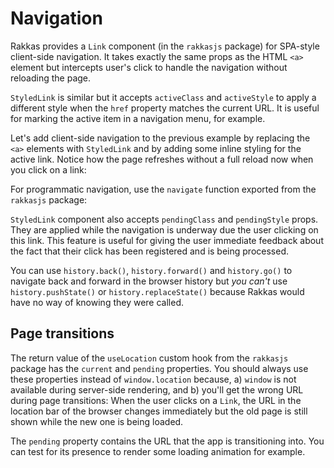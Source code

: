 
# Navigation

Rakkas provides a `Link` component (in the `rakkasjs` package) for SPA-style client-side navigation. It takes exactly the same props as the HTML `<a>` element but intercepts user's click to handle the navigation without reloading the page.

`StyledLink` is similar but it accepts `activeClass` and `activeStyle` to apply a different style when the `href` property matches the current URL. It is useful for marking the active item in a navigation menu, for example.

Let's add client-side navigation to the previous example by replacing the `<a>` elements with `StyledLink` and by adding some inline styling for the active link. Notice how the page refreshes without a full reload now when you click on a link:


<SampleViewer code={navlinkExample} url="/examples/navlink/Fatih" />

For programmatic navigation, use the `navigate` function exported from the `rakkasjs` package:


<SampleViewer url="/examples/navigate/Fatih" code={navigateExample} />

`StyledLink` component also accepts `pendingClass` and `pendingStyle` props. They are applied while the navigation is underway due the user clicking on this link. This feature is useful for giving the user immediate feedback about the fact that their click has been registered and is being processed.

<!-- (TODO: Uncomment when implemented) `navigate` returns a promise that resolves to true when the navigation successfully completes and false if it is aborted (due to another call to navigate, for example). If `navigate` is called with a link that causes a full reload, the promise never returns. -->

You can use `history.back()`, `history.forward()` and `history.go()` to navigate back and forward in the browser history but _you can't_ use `history.pushState()` or `history.replaceState()` because Rakkas would have no way of knowing they were called.

## Page transitions

The return value of the `useLocation` custom hook from the `rakkasjs` package has the `current` and `pending` properties. You should always use these properties instead of `window.location` because, a) `window` is not available during server-side rendering, and b) you'll get the wrong URL during page transitions: When the user clicks on a `Link`, the URL in the location bar of the browser changes immediately but the old page is still shown while the new one is being loaded.

The `pending` property contains the URL that the app is transitioning into. You can test for its presence to render some loading animation for example.
